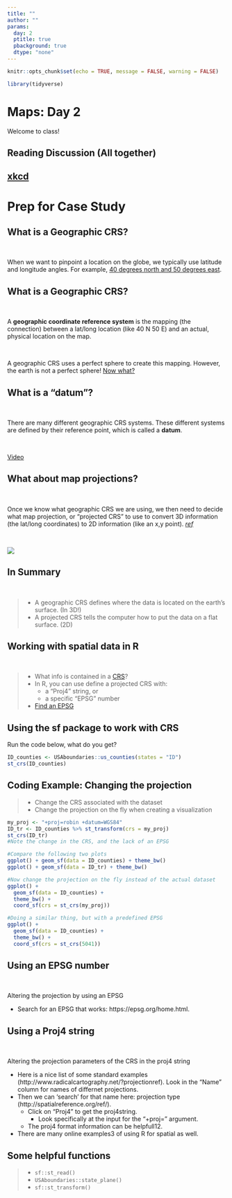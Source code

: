```yaml
---
title: ""
author: ""
params:
  day: 2
  ptitle: true
  pbackground: true
  dtype: "none"
---
```


```r
knitr::opts_chunk$set(echo = TRUE, message = FALSE, warning = FALSE)

library(tidyverse)
```

# Maps: Day 2 {data-background=#e8c35d}

Welcome to class!

## Reading Discussion (All together)

## [xkcd](https://imgs.xkcd.com/comics/mercator_projection.png)

# Prep for Case Study {data-background=#e8c35d}

## What is a Geographic CRS?

<br>

When we want to pinpoint a location on the globe, we typically use latitude and longitude angles. For example, [40 degrees north and 50 degrees east ](https://www.earthdatascience.org/courses/earth-analytics/spatial-data-r/geographic-vs-projected-coordinate-reference-systems-UTM/).

## What is a Geographic CRS?

<br>

A **geographic coordinate reference system** is the mapping (the connection) between a lat/long location (like 40 N 50 E) and an actual, physical location on the map.

<br>

A geographic CRS uses a perfect sphere to create this mapping. However, the earth is not a perfect sphere! [Now what?](https://www.esri.com/arcgis-blog/products/arcgis-pro/mapping/gcs_vs_pcs/)

## What is a "datum"?

<br>

There are many different geographic CRS systems. These different systems are defined by their reference point, which is called a **datum**.

<br>

[Video](https://www.youtube.com/watch?v=xKGlMp__jog)

## What about map projections?

<br>

Once we know what geographic CRS we are using, we then need to decide what map projection, or "projected CRS" to use to convert 3D information (the lat/long coordinates) to 2D information (like an x,y point). [*ref*](https://www.esri.com/arcgis-blog/products/arcgis-pro/mapping/gcs_vs_pcs/)

<br>

![](images/grid2.png)

## In Summary

<br>

>- A geographic CRS defines where the data is located on the earth's surface. (In 3D!)
>- A projected CRS tells the computer how to put the data on a flat surface. (2D)


<!-----------------


- "**Map projections** try to portray the surface of the earth, or a portion of the earth, on a flat piece of paper or computer screen."
- "A **coordinate reference system** (CRS) then defines how the two-dimensional, projected map in your GIS relates to real places on the earth."

[source](https://docs.qgis.org/3.16/en/docs/gentle_gis_introduction/coordinate_reference_systems.html#)


--------------------->





<!----------------

## Prepping for Class Task

Write out in a sentence what this code is doing. Make sure to catch the key points in your sentence

Note: file_delete and dir_delete are part of the fs package 

```r
pacman::p_load(downloader, sf, fs, tidyverse)
dams_path <- "https://research.idwr.idaho.gov/gis/Spatial/Hydrography/streams_lakes/c_250k/hyd250.zip"
df <- tempfile(); uf <- tempfile()
download(dams_path, df, mode = "wb")
unzip(df, exdir = uf)
rivers <- read_sf(uf)
file_delete(df); dir_delete(uf)

```

---------------->

## Working with spatial data in R

<br>

>- What info is contained in a [CRS](https://mgimond.github.io/Spatial/coordinate-systems-in-r.html#assigning-a-coordinate-system)?
>- In R, you can use define a projected CRS with:
>   - a "Proj4" string, or
>   - a specific "EPSG" number
>- [Find an EPSG](https://epsg.org/home.html)

<!-- EPSG is a set of pre-defined CRS's that is maintained by the IOGP Geomatic's Committee. (Some industry group) -->

## Using the sf package to work with CRS

Run the code below, what do you get?

```r
ID_counties <- USAboundaries::us_counties(states = "ID")
st_crs(ID_counties)
```

## Coding Example: Changing the projection

>- Change the CRS associated with the dataset
>- Change the projection on the fly when creating a visualization

```r
my_proj <- "+proj=robin +datum=WGS84"
ID_tr <- ID_counties %>% st_transform(crs = my_proj)
st_crs(ID_tr)
#Note the change in the CRS, and the lack of an EPSG

#Compare the following two plots
ggplot() + geom_sf(data = ID_counties) + theme_bw()
ggplot() + geom_sf(data = ID_tr) + theme_bw()

#Now change the projection on the fly instead of the actual dataset
ggplot() + 
  geom_sf(data = ID_counties) + 
  theme_bw() +
  coord_sf(crs = st_crs(my_proj))

#Doing a similar thing, but with a predefined EPSG
ggplot() + 
  geom_sf(data = ID_counties) + 
  theme_bw() +
  coord_sf(crs = st_crs(5041))
```

<!-------------------
## Convert to another projection

Go to class activity in I-learn to change your previous tasks's map to a different projection. (or advance to the next two slides). Let's have a few people share.

[Old activity instructions](https://byuistats.github.io/M335/spatial_class.html) 
-------------->

## Using an EPSG number

<br>

Altering the projection by using an EPSG

* Search for an EPSG that works: https://epsg.org/home.html.

## Using a Proj4 string

<br>

Altering the projection parameters of the CRS in the proj4 string

* Here is a nice list of some standard examples (http://www.radicalcartography.net/?projectionref). Look in the "Name" column for names of differnet projections.
* Then we can 'search' for that name here: projection type (http://spatialreference.org/ref/).
    *  Click on "Proj4" to get the proj4string.
        * Look specifically at the input for the "+proj=" argument.
    *  The proj4 format information can be helpfull12.
* There are many online examples3 of using R for spatial as well.

<!---
Note the use of +lat_0=45 and +lon_0=-115 and what they do your map.
--->

## Some helpful functions

>- `sf::st_read()`
>- `USAboundaries::state_plane()`
>- `sf::st_transform()`